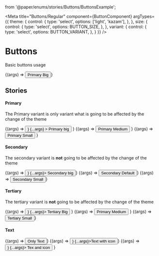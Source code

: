   from '@paper/enums/stories/Buttons/ButtonsExample';

<Meta title="Buttons/Regular"
      component={ButtonComponent}
      argTypes={{
        theme: {
          control: {
            type: 'select',
            options: ['light', 'kazam'],
          },
        },
        size: {
          control: {
            type: 'select',
            options: BUTTON_SIZE,
          },
        },
        variant: {
          control: {
            type: 'select',
            options: BUTTON_VARIANT,
          },
        }
      }}
/>


# Buttons
Basic buttons usage

<Canvas>
  <Story
    name="Default button"
    args={{
      theme: 'light',
      variant: BUTTON_VARIANT.PRIMARY,
      size: BUTTON_SIZE.BIG,
      fullWidth: false,
      disabled: false,
    }}
  >
    {(args) => <Button {...args}>Primary Big</Button>}
  </Story>
</Canvas>

<ArgsTable story="Default button"/>

## Stories

#### Primary

The Primary variant is only variant what is  going to be affected by the change of the theme

<Canvas>
  <Story
    name="Primary button big"
    args={{
      theme: 'light',
      variant: BUTTON_VARIANT.PRIMARY,
      size: BUTTON_SIZE.BIG
    }}
  >
    {(args) => <Button
        endIcon={<Icon icon={ICON.BOARD} color={ICONS_COLOR.DARK} size={ICONS_SIZE.SMALL} />}
        {...args}
      >
        Primary big
      </Button>
    }
  </Story>
  <Story
    name="Primary button medium"
    args={{
      theme: 'light',
      variant: BUTTON_VARIANT.PRIMARY,
      size: BUTTON_SIZE.MEDIUM
    }}
  >
    {(args) => <Button
      {...args}
    >
      Primary Medium
    </Button>
    }
  </Story>
  <Story
    name="Primary button small"
    args={{
      theme: 'light',
      variant: BUTTON_VARIANT.PRIMARY,
      size: BUTTON_SIZE.SMALL
    }}
  >
    {(args) =>
      <Button {...args}>Primary Small</Button>
    }
  </Story>
</Canvas>

#### Secondary

The secondary variant is **not** going to be affected by the change of the theme

<Canvas>
  <Story
    name="Secondary button big"
    args={{
      theme: 'light',
      variant: BUTTON_VARIANT.SECONDARY,
      size: BUTTON_SIZE.BIG
    }}
  >
    {(args) => <Button
      startIcon={<Icon icon={ICON.PLUS} color={ICONS_COLOR.DARK} size={ICONS_SIZE.SMALL} />}
      {...args}>
      Secondary big
    </Button>}
  </Story>
  <Story
  name="Secondary button default"
    args={{
      theme: 'light',
      variant: BUTTON_VARIANT.SECONDARY,
      size: BUTTON_SIZE.MEDIUM
    }}
  >
    {(args) => <Button
      {...args}>
      Secondary Default
    </Button>}
  </Story>
  <Story
    name="Secondary button small"
    args={{
      theme: 'light',
      variant: BUTTON_VARIANT.SECONDARY,
      size: BUTTON_SIZE.SMALL
    }}
  >
    {(args) => <Button {...args}>Secondary Small</Button>}
  </Story>
</Canvas>

#### Tertiary

The tertiary variant is **not** going to be affected by the change of the theme

<Canvas>
  <Story
    name="Tertiary button big"
    args={{
      theme: 'light',
      variant: BUTTON_VARIANT.TERTIARY,
      size: BUTTON_SIZE.BIG
    }}
  >
    {(args) => <Button
      endIcon={<Icon icon={ICON.ARROW_UP} color={ICONS_COLOR.DARK} size={ICONS_SIZE.SMALL} />}
      {...args}>
      Tertiary Big</Button>
    }
  </Story>
  <Story
    name="Tertiary button medium"
    args={{
      theme: 'light',
      variant: BUTTON_VARIANT.TERTIARY,
      size: BUTTON_SIZE.MEDIUM
    }}
  >
    {(args) => <Button
      {...args}
    >
      Primary Medium
    </Button>
    }
  </Story>
  <Story
    name="Tertiary button small"
    args={{
      theme: 'light',
      variant: BUTTON_VARIANT.TERTIARY,
      size: BUTTON_SIZE.SMALL
    }}
  >
    {(args) => <Button {...args}>Tertiary Small</Button>}
  </Story>
</Canvas>


#### Text
<Canvas>
  <Story
    name="Text button big"
  >
    {(args) => <Button {...args}>Only Text</Button>}
  </Story>
  <Story
    name="Text button icon start"
    argTypes={{
      theme: {
        control: {
          type: 'select',
          options: ['light', 'kazam'],
        },
      }
    }}
  >
    {(args) => <Button startIcon={<Icon icon={ICON.PLUS} color={ICONS_COLOR.DARK} size={ICONS_SIZE.SMALL} />} {...args}>Text with icon</Button>}
  </Story>
  <Story
    name="Text button icon end"
  >
    {(args) => <Button
      endIcon={<Icon icon={ICON.BOARD} color={ICONS_COLOR.DARK} size={ICONS_SIZE.SMALL} />}
      {...args}>
      Tex and icon</Button>
    }
  </Story>
</Canvas>

